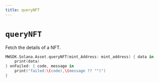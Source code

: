 ```yaml
---
title: queryNFT
---
```


# `queryNFT`
Fetch the details of a NFT.

```swift
MWSDK.Solana.Asset.queryNFT(mint_Address: mint_address) { data in
    print(data)
} onFailed: { code, message in
    print("failed:\(code),\(message ?? "")")
}
```